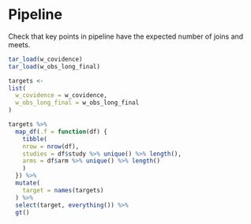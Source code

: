 # Pipeline

Check that key points in pipeline have the expected number of joins and meets.

```r
tar_load(w_covidence)
tar_load(w_obs_long_final)
```

```r
targets <- 
list(
  w_covidence = w_covidence,
  w_obs_long_final = w_obs_long_final
) 

targets %>% 
  map_df(.f = function(df) {
    tibble(
    nrow = nrow(df),
    studies = df$study %>% unique() %>% length(),
    arms = df$arm %>% unique() %>% length()
    )
  }) %>% 
  mutate(
    target = names(targets)
  ) %>% 
  select(target, everything()) %>% 
  gt()


```

